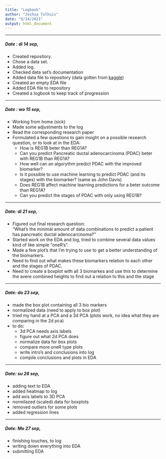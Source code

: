 ```yaml
---
title: "Logbook"
author: "Joshua Tolhuis"
date: "9/14/2021"
output: html_document
---  
```



---

##### Date : di 14 sep,  
- Created repository.  
- Chose a data set.
- Added log.  
- Checked  data set's documentation
- Added data file to repository (data gotten from [kaggle](https://www.kaggle.com/johnjdavisiv/urinary-biomarkers-for-pancreatic-cancer))
- Created an empty EDA file
- Added EDA file to repository
- Created a logbook to keep track of progression  

---

##### Date : wo 15 sep,
- Working from home (sick)
- Made some adjustments to the log
- Read the corresponding research paper
- Formulated a few questions to gain insight on a possible research question, or to look at in the EDA:
  * How is  REG1B	beter than	REG1A?
  * Can you predict Pancreatic ductal adenocarcinoma (PDAC) beter with REG1B than REG1A? 
  * How well can an algorythm predict PDAC with the improved biomarker?
  * Is it possible to use machine learning to predict PDAC (and its stages) with the biomarker? (same as John Davis)  
  * Does REG1B affect machine learning predictions for a beter outcome than REG1A?  
  * Can you predict the stages of PDAC with only using REG1B?
  
---

##### Date: di 21 sep,
- Figured out final research question:  
  "What's the minimal amount of data combinations to predict a patient has pancreatic ductal adenocarcinoma?"  
- Started work on the EDA and log, tried to combine several data values kind of like simple "oneR's".  
- Made a few plot's that I'm trying to use to get a better understanding of the biomarkers.
- Need to find out what makes these biomarkers relation to each other and the stages of PDAC.
- Need to create a boxplot with all 3 biomarkes and use this to determine the avere combined heights to find out a relation to this and the stage

---

##### Date: do 23 sep,
- made the box plot containing all 3 bio markers
- normalized data (need to apply to box plot)
- tried my hand at a PCA and a 3d PCA (plots work, no idea what they are comparing in the 2d pca)
- to do:
  * 3d PCA needs axis labels
  * figure out what 2d PCA does
  * normalize data for box plots
  * compare more oneR type plots
  * write intro's and conclusions into log
  * compile conclusions and plots in EDA
  
---

##### Date: su 26 sep,
- adding text to EDA
- added heatmap to log
- add axis labels to 3D PCA
- normilazed (scaled) data for boxplots
- removed outliers for some plots
- added regression lines

---

##### Date: Mo 27 sep,

- finishing touches, to log
- writing down everything into EDA
- submitting EDA